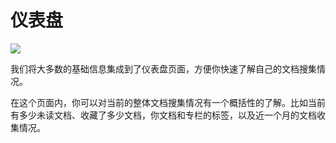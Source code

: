# 仪表盘

![](https://qingyon-revornix-public.oss-cn-beijing.aliyuncs.com/images/202504260003067.png)

我们将大多数的基础信息集成到了仪表盘页面，方便你快速了解自己的文档搜集情况。

在这个页面内，你可以对当前的整体文档搜集情况有一个概括性的了解。比如当前有多少未读文档、收藏了多少文档，你文档和专栏的标签，以及近一个月的文档收集情况。
